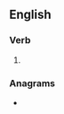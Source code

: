 ==English==

===Verb===
{{head|en|verb form}}

# {{en-third-person singular of|wrest}}

===Anagrams===
* {{anagrams|en|strews|wersts}}